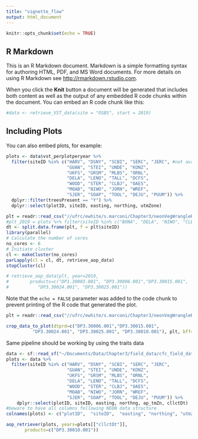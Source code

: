 ```yaml
---
title: "vignette_flow"
output: html_document
---
```


```r
knitr::opts_chunk$set(echo = TRUE)
```

## R Markdown

This is an R Markdown document. Markdown is a simple formatting syntax for authoring HTML, PDF, and MS Word documents. For more details on using R Markdown see <http://rmarkdown.rstudio.com>.

When you click the **Knit** button a document will be generated that includes both content as well as the output of any embedded R code chunks within the document. You can embed an R code chunk like this:

```r
#data <- retrieve_VST_data(site = "OSBS", start = 2019)
```

## Including Plots

You can also embed plots, for example:

```r
plots <- data$vst_perplotperyear %>% 
  filter(siteID %in% c("HARV", "DSNY", "SCBI", "SERC", "JERC", #not available for 2018
                       "GUAN", "STEI", "UNDE", "KONZ",
                       "UKFS", "GRSM", "MLBS", "ORNL",
                       "DELA", "LENO", "TALL", "DCFS",
                       "WOOD", "STER", "CLBJ", "OAES",
                       "MOAB", "NIWO", "JORN", "WREF", 
                       "SJER", "SOAP", "TOOL", "DEJU", "PUUM")) %>%
  dplyr::filter(treesPresent == "Y") %>%
  dplyr::select(plotID, siteID, easting, northing, utmZone)
```
```r
plt = readr::read_csv("//ufrc/ewhite/s.marconi/Chapter3/neonVegWrangleR/outdir/field_data/vst_latest_2m.csv")
#plt_2019 = plots %>% filter(siteID %in% c("BONA", "DELA", "NIWO", "CLBJ"))
dt <- split.data.frame(plt, f = plt$siteID)
library(parallel)
# Calculate the number of cores
no_cores <- 6
# Initiate cluster
cl <- makeCluster(no_cores)
parLapply(cl = cl, dt, retrieve_aop_data)
stopCluster(cl)

# retrieve_aop_data(plt, year=2019,
#        products=c("DP1.30003.001", "DP3.30006.001","DP3.30015.001", 
#           "DP3.30024.001", "DP3.30025.001"))
```

Note that the `echo = FALSE` parameter was added to the code chunk to prevent printing of the R code that generated the plot.

```r

plt = readr::read_csv("//ufrc/ewhite/s.marconi/Chapter3/neonVegWrangleR/outdir/field_data/vst_latest_2m.csv")

crop_data_to_plot(dtprd=c("DP3.30006.001","DP3.30015.001",
          "DP3.30024.001", "DP3.30025.001", "DP3.30010.001"), plt, bff=25)

```


Same pipeline should be working by using the traits data

```r
data <- sf::read_sf("~/Documents/Data/Chapter3/field_data/cfc_field_data.shp") %>% data.frame
plots <- data %>% 
  filter(siteID %in% c("HARV", "DSNY", "SCBI", "SERC", "JERC",
                       "GUAN", "STEI", "UNDE", "KONZ",
                       "UKFS", "GRSM", "MLBS", "ORNL",
                       "DELA", "LENO", "TALL", "DCFS",
                       "WOOD", "STER", "CLBJ", "OAES",
                       "MOAB", "NIWO", "JORN", "WREF", 
                       "SJER", "SOAP", "TOOL", "DEJU", "PUUM")) %>%
    dplyr::select(plotID, siteID, easting, northng, ap_tmZn, cllctDt)
#beware to have all columns following NEON data structure
colnames(plots) <- c("plotID",  "siteID",  "easting", "northing", "utmZone", "cllctDt")
```

```r
aop_retriever(plots, years=plots[["cllctDt"]],
       products=c("DP3.30010.001"))
```






